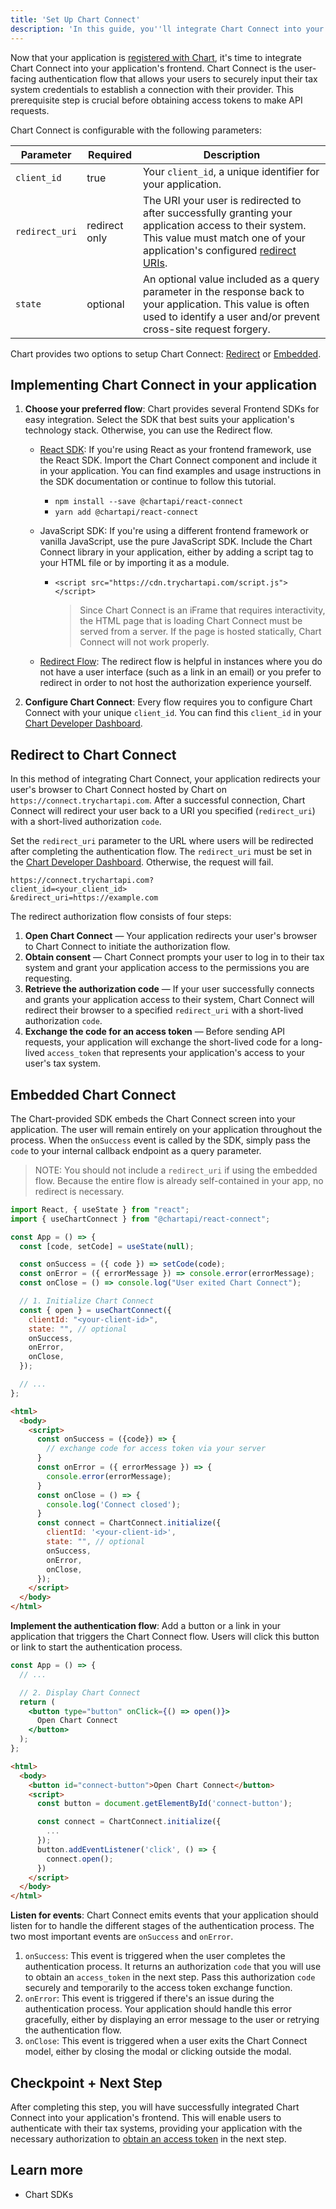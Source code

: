 ```yaml
---
title: 'Set Up Chart Connect'
description: 'In this guide, you''ll integrate Chart Connect into your application''s frontend.'
---
```


Now that your application is [registered with Chart](/implementation/connect/create-dev-account), it's time to integrate Chart Connect into your application's frontend. 
Chart Connect is the user-facing authentication flow that allows your users to securely input their tax system credentials 
to establish a connection with their provider. This prerequisite step is crucial before obtaining access tokens to make API requests.

Chart Connect is configurable with the following parameters:

| Parameter      | Required      | Description             |
| -------------- | ------------- | ----------------------- |
| `client_id`    | true          | Your `client_id`, a unique identifier for your application. |
| `redirect_uri` | redirect only | The URI your user is redirected to after successfully granting your application access to their system. This value must match one of your application's configured [redirect URIs](/implementation/connect/create-dev-account#redirect-uris). |
| `state`        | optional      | An optional value included as a query parameter in the response back to your application. This value is often used to identify a user and/or prevent cross-site request forgery. | 

Chart provides two options to setup Chart Connect: [Redirect](#redirect-to-chart-connect) or [Embedded](#embedded-chart-connect).

## Implementing Chart Connect in your application

1. **Choose your preferred flow**: Chart provides several Frontend SDKs for easy integration. 
Select the SDK that best suits your application's technology stack. Otherwise, you can use the Redirect flow.

    - [React SDK](https://github.com/getcharteditor/react-connect): If you're using React as your frontend framework, use the React SDK. 
    Import the Chart Connect component and include it in your application. 
    You can find examples and usage instructions in the SDK documentation or continue to follow this tutorial.

        - `npm install --save @chartapi/react-connect`
        - `yarn add @chartapi/react-connect`
    - JavaScript SDK: If you're using a different frontend framework or vanilla JavaScript, 
    use the pure JavaScript SDK. Include the Chart Connect library in your application, 
    either by adding a script tag to your HTML file or by importing it as a module.

        - `<script src="https://cdn.trychartapi.com/script.js"></script>`
            > Since Chart Connect is an iFrame that requires interactivity,
            the HTML page that is loading Chart Connect must be served from a server.
            If the page is hosted statically, Chart Connect will not work properly.

    - [Redirect Flow](#redirect-to-chart-connect): The redirect flow is helpful in instances where you do not have a user interface (such as a link in an email) 
    or you prefer to redirect in order to not host the authorization experience yourself.

2. **Configure Chart Connect**: Every flow requires you to configure Chart Connect with your unique `client_id`. 
You can find this `client_id` in your [Chart Developer Dashboard](https://dashboard.trychartapi.com).

## Redirect to Chart Connect

In this method of integrating Chart Connect, your application redirects your user's browser to Chart Connect 
hosted by Chart on `https://connect.trychartapi.com`. After a successful connection, 
Chart Connect will redirect your user back to a URI you specified (`redirect_uri`) with a short-lived authorization `code`.

Set the `redirect_uri` parameter to the URL where users will be redirected after completing the authentication flow. 
The `redirect_uri` must be set in the [Chart Developer Dashboard](https://dashboard.trychartapi.com). Otherwise, the request will fail.

```shell
https://connect.trychartapi.com?
client_id=<your_client_id>
&redirect_uri=https://example.com
```

The redirect authorization flow consists of four steps:

1. **Open Chart Connect** — Your application redirects your user's browser to Chart Connect to initiate the authorization flow.
2. **Obtain consent** — Chart Connect prompts your user to log in to their tax system and grant your application access to the permissions you are requesting.
3. **Retrieve the authorization code** — If your user successfully connects and grants your application access to their system, 
Chart Connect will redirect their browser to a specified `redirect_uri` with a short-lived authorization `code`.
4. **Exchange the code for an access token** — Before sending API requests, your application will exchange the short-lived code 
for a long-lived `access_token` that represents your application's access to your user's tax system.

## Embedded Chart Connect

The Chart-provided SDK embeds the Chart Connect screen into your application. 
The user will remain entirely on your application throughout the process. 
When the `onSuccess` event is called by the SDK, simply pass the `code` to your internal callback endpoint as a query parameter.

> NOTE: You should not include a `redirect_uri` if using the embedded flow. 
Because the entire flow is already self-contained in your app, no redirect is necessary.

<CodeGroup>

```jsx React
import React, { useState } from "react";
import { useChartConnect } from "@chartapi/react-connect";

const App = () => {
  const [code, setCode] = useState(null);

  const onSuccess = ({ code }) => setCode(code);
  const onError = ({ errorMessage }) => console.error(errorMessage);
  const onClose = () => console.log("User exited Chart Connect");

  // 1. Initialize Chart Connect
  const { open } = useChartConnect({
    clientId: "<your-client-id>",
    state: "", // optional
    onSuccess,
    onError,
    onClose,
  });

  // ...
};
```

```html JavaScript
<html>
  <body>
    <script>
      const onSuccess = ({code}) => {
        // exchange code for access token via your server
      }
      const onError = ({ errorMessage }) => {
        console.error(errorMessage);
      }
      const onClose = () => {
        console.log('Connect closed');
      }
      const connect = ChartConnect.initialize({
        clientId: '<your-client-id>',
        state: "", // optional
        onSuccess,
        onError,
        onClose,
      });
    </script>
  </body>
</html>
```

</CodeGroup>

**Implement the authentication flow**: Add a button or a link in your application that triggers the Chart Connect flow.
Users will click this button or link to start the authentication process.

<CodeGroup>

```jsx React
const App = () => {
  // ...

  // 2. Display Chart Connect
  return (
    <button type="button" onClick={() => open()}>
      Open Chart Connect
    </button>
  );
};
```

```html JavaScript
<html>
  <body>
    <button id="connect-button">Open Chart Connect</button>
    <script>
      const button = document.getElementById('connect-button');

      const connect = ChartConnect.initialize({
        ...
      });
      button.addEventListener('click', () => {
        connect.open();
      })
    </script>
  </body>
</html>

```

</CodeGroup>

**Listen for events**: Chart Connect emits events that your application should listen for to handle the different stages of the authentication process. 
The two most important events are `onSuccess` and `onError`.
1. `onSuccess`: This event is triggered when the user completes the authentication process. 
It returns an authorization `code` that you will use to obtain an `access_token` in the next step. 
Pass this authorization `code` securely and temporarily to the access token exchange function.
2. `onError`: This event is triggered if there's an issue during the authentication process.
Your application should handle this error gracefully, either by displaying an error message to the user or retrying the authentication flow.
3. `onClose`: This event is triggered when a user exits the Chart Connect model, either by closing the modal or clicking outside the modal.

## Checkpoint + Next Step

<Check>After completing this step, you will have successfully integrated Chart Connect into your application's frontend.
This will enable users to authenticate with their tax systems, providing your application with the necessary authorization 
to [obtain an access token](/implementation//connect/retrieve-access-token) in the next step.</Check>

## Learn more

- Chart SDKs